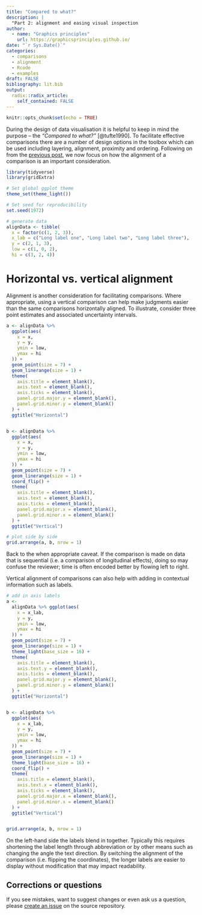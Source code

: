 ```yaml
---
title: "Compared to what?"
description: |
  "Part 2: alignment and easing visual inspection
author:
  - name: "Graphics principles"
    url: https://graphicsprinciples.github.io/
date: "`r Sys.Date()`"
categories:
  - comparisons
  - alignment
  - Rcode
  - examples
draft: FALSE
bibliography: lit.bib
output:
  radix::radix_article:
    self_contained: FALSE
---
```


```r
knitr::opts_chunk$set(echo = TRUE)

```


During the design of data visualisation it is helpful to keep in mind the purpose – the *"Compared to what?"* [@tufte1990]. To facilitate effective comparisons there are a number of design options in the toolbox which can be used including layering, alignment, proximity and ordering. Following on from the [previous post](https://graphicsprinciples.github.io/gallery/posts/2019/2019-09-18-compared-to-what/), we now focus on how the alignment of a comparison is an important consideration. 


```r
library(tidyverse)
library(gridExtra)

# Set global ggplot theme
theme_set(theme_light())

# Set seed for reproducibility 
set.seed(1972)

# generate data
alignData <- tibble(
  x = factor(c(1, 2, 3)),
  x_lab = c("Long label one", "Long label two", "Long label three"),
  y = c(2, 1, 3),
  low = c(1, 0, 2),
  hi = c(3, 2, 4))
```


# Horizontal vs. vertical alignment

Alignment is another consideration for facilitating comparisons. Where appropriate, using a vertical comparison can help make judgments easier than the same comparisons horizontally aligned. To illustrate, consider three point estimates and associated uncertainty intervals. 

```r
a <- alignData %>%
  ggplot(aes(
    x = x,
    y = y,
    ymin = low,
    ymax = hi
  )) +
  geom_point(size = 7) +
  geom_linerange(size = 1) +
  theme(
    axis.title = element_blank(),
    axis.text = element_blank(),
    axis.ticks = element_blank(),
    panel.grid.major.y = element_blank(),
    panel.grid.minor.y = element_blank()
  ) +
  ggtitle("Horizontal")


b <- alignData %>% 
  ggplot(aes(
    x = x,
    y = y,
    ymin = low,
    ymax = hi
  )) +
  geom_point(size = 7) +
  geom_linerange(size = 1) +
  coord_flip() +
  theme(
    axis.title = element_blank(),
    axis.text = element_blank(),
    axis.ticks = element_blank(),
    panel.grid.major.x = element_blank(),
    panel.grid.minor.x = element_blank()
  ) +
  ggtitle("Vertical")

# plot side by side
grid.arrange(a, b, nrow = 1)
```

Back to the when appropriate caveat. If the comparison is made on data that is sequential (i.e. a comparison of longitudinal effects), doing so may confuse the reviewer; time is often encoded better by flowing left to right. 

Vertical alignment of comparisons can also help with adding in contextual information such as labels. 

```r

# add in axis labels
a <-
  alignData %>% ggplot(aes(
    x = x_lab,
    y = y,
    ymin = low,
    ymax = hi
  )) +
  geom_point(size = 7) +
  geom_linerange(size = 1) +
  theme_light(base_size = 16) +
  theme(
    axis.title = element_blank(),
    axis.text.y = element_blank(),
    axis.ticks = element_blank(),
    panel.grid.major.y = element_blank(),
    panel.grid.minor.y = element_blank()
  ) +
  ggtitle("Horizontal")


b <- alignData %>%
  ggplot(aes(
    x = x_lab,
    y = y,
    ymin = low,
    ymax = hi
  )) +
  geom_point(size = 7) +
  geom_linerange(size = 1) +
  theme_light(base_size = 16) +
  coord_flip() +
  theme(
    axis.title = element_blank(),
    axis.text.x = element_blank(),
    axis.ticks = element_blank(),
    panel.grid.major.x = element_blank(),
    panel.grid.minor.x = element_blank()
  ) +
  ggtitle("Vertical")


grid.arrange(a, b, nrow = 1)

```


On the left-hand side the labels blend in together. Typically this requires shortening the label length through abbreviation or by other means such as changing the angle the text direction. By switching the alignment of the comparison (i.e. flipping the coordinates), the longer labels are easier to display without modification that may impact readability.  

## Corrections or questions {.appendix}

If you see mistakes, want to suggest changes or even ask us a question, please [create an issue](https://github.com/GraphicsPrinciples/gallery/issues) on the source repository.
